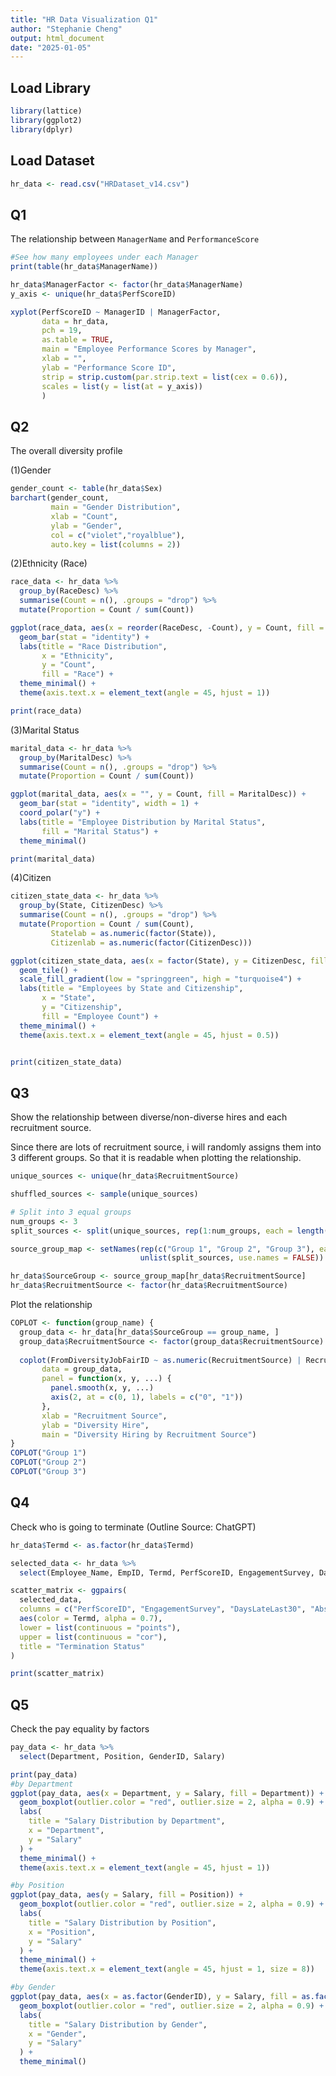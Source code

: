 ---
title: "HR Data Visualization Q1"
author: "Stephanie Cheng"
output: html_document
date: "2025-01-05"
---

## Load Library
```{r library setup, include=FALSE}
library(lattice)
library(ggplot2)
library(dplyr)
```

## Load Dataset
```{r data setup, include=FALSE}
hr_data <- read.csv("HRDataset_v14.csv")
```

## Q1

The relationship between `ManagerName` and `PerformanceScore`

```{r relationship intro, echo=FALSE}
#See how many employees under each Manager
print(table(hr_data$ManagerName))

```

```{r relationship Plot, echo=FALSE}
hr_data$ManagerFactor <- factor(hr_data$ManagerName)
y_axis <- unique(hr_data$PerfScoreID)

xyplot(PerfScoreID ~ ManagerID | ManagerFactor, 
       data = hr_data, 
       pch = 19, 
       as.table = TRUE,
       main = "Employee Performance Scores by Manager",
       xlab = "",
       ylab = "Performance Score ID",
       strip = strip.custom(par.strip.text = list(cex = 0.6)),
       scales = list(y = list(at = y_axis))
       )
```

## Q2
The overall diversity profile

(1)Gender
```{r diversity_gender, echo=FALSE}
gender_count <- table(hr_data$Sex)
barchart(gender_count,
         main = "Gender Distribution",
         xlab = "Count",
         ylab = "Gender",
         col = c("violet","royalblue"),
         auto.key = list(columns = 2))
```

(2)Ethnicity (Race)
```{r diversity_race, echo=FALSE}
race_data <- hr_data %>%
  group_by(RaceDesc) %>%
  summarise(Count = n(), .groups = "drop") %>%
  mutate(Proportion = Count / sum(Count))

ggplot(race_data, aes(x = reorder(RaceDesc, -Count), y = Count, fill = RaceDesc)) +
  geom_bar(stat = "identity") +
  labs(title = "Race Distribution",
       x = "Ethnicity",
       y = "Count",
       fill = "Race") +
  theme_minimal() +
  theme(axis.text.x = element_text(angle = 45, hjust = 1))

print(race_data)
```

(3)Marital Status
```{r diversity_marital status, echo=FALSE}
marital_data <- hr_data %>%
  group_by(MaritalDesc) %>%
  summarise(Count = n(), .groups = "drop") %>%
  mutate(Proportion = Count / sum(Count))

ggplot(marital_data, aes(x = "", y = Count, fill = MaritalDesc)) +
  geom_bar(stat = "identity", width = 1) +  
  coord_polar("y") + 
  labs(title = "Employee Distribution by Marital Status",
       fill = "Marital Status") +
  theme_minimal()

print(marital_data)
```

(4)Citizen
```{r diversity_citizen, echo=FALSE}
citizen_state_data <- hr_data %>%
  group_by(State, CitizenDesc) %>%
  summarise(Count = n(), .groups = "drop") %>%
  mutate(Proportion = Count / sum(Count),
         Statelab = as.numeric(factor(State)),
         Citizenlab = as.numeric(factor(CitizenDesc)))

ggplot(citizen_state_data, aes(x = factor(State), y = CitizenDesc, fill = Count)) +
  geom_tile() +
  scale_fill_gradient(low = "springgreen", high = "turquoise4") +
  labs(title = "Employees by State and Citizenship",
       x = "State",
       y = "Citizenship",
       fill = "Employee Count") +
  theme_minimal() +
  theme(axis.text.x = element_text(angle = 45, hjust = 0.5))


print(citizen_state_data)
```

## Q3
Show the relationship between diverse/non-diverse hires and each recruitment source.

Since there are lots of recruitment source, i will randomly assigns them into 3 different
groups. So that it is readable when plotting the relationship.
```{r recruitment sources, echo=FALSE}
unique_sources <- unique(hr_data$RecruitmentSource)

shuffled_sources <- sample(unique_sources)

# Split into 3 equal groups
num_groups <- 3
split_sources <- split(unique_sources, rep(1:num_groups, each = length(unique_sources) / num_groups))

source_group_map <- setNames(rep(c("Group 1", "Group 2", "Group 3"), each = length(unique_sources) / num_groups),
                             unlist(split_sources, use.names = FALSE))

hr_data$SourceGroup <- source_group_map[hr_data$RecruitmentSource]
hr_data$RecruitmentSource <- factor(hr_data$RecruitmentSource)

```

Plot the relationship 
```{r recruitment sources, echo=FALSE}
COPLOT <- function(group_name) {
  group_data <- hr_data[hr_data$SourceGroup == group_name, ]
  group_data$RecruitmentSource <- factor(group_data$RecruitmentSource)
  
  coplot(FromDiversityJobFairID ~ as.numeric(RecruitmentSource) | RecruitmentSource, 
       data = group_data, 
       panel = function(x, y, ...) {
         panel.smooth(x, y, ...)
         axis(2, at = c(0, 1), labels = c("0", "1"))
       },
       xlab = "Recruitment Source",
       ylab = "Diversity Hire",
       main = "Diversity Hiring by Recruitment Source")
}
COPLOT("Group 1")
COPLOT("Group 2")
COPLOT("Group 3")
```

## Q4

Check who is going to terminate (Outline Source: ChatGPT)

```{r prediction terminate, echo=FALSE}
hr_data$Termd <- as.factor(hr_data$Termd)

selected_data <- hr_data %>%
  select(Employee_Name, EmpID, Termd, PerfScoreID, EngagementSurvey, DaysLateLast30, Absences)

scatter_matrix <- ggpairs(
  selected_data,
  columns = c("PerfScoreID", "EngagementSurvey", "DaysLateLast30", "Absences"),
  aes(color = Termd, alpha = 0.7),
  lower = list(continuous = "points"),
  upper = list(continuous = "cor"),
  title = "Termination Status"
)

print(scatter_matrix)
```

## Q5

Check the pay equality by factors 
```{r pay, echo=FALSE}
pay_data <- hr_data %>%
  select(Department, Position, GenderID, Salary)

print(pay_data)
#by Department
ggplot(pay_data, aes(x = Department, y = Salary, fill = Department)) +
  geom_boxplot(outlier.color = "red", outlier.size = 2, alpha = 0.9) +
  labs(
    title = "Salary Distribution by Department",
    x = "Department",
    y = "Salary"
  ) +
  theme_minimal() +
  theme(axis.text.x = element_text(angle = 45, hjust = 1))

#by Position
ggplot(pay_data, aes(y = Salary, fill = Position)) +
  geom_boxplot(outlier.color = "red", outlier.size = 2, alpha = 0.9) +
  labs(
    title = "Salary Distribution by Position",
    x = "Position",
    y = "Salary"
  ) +
  theme_minimal() +
  theme(axis.text.x = element_text(angle = 45, hjust = 1, size = 8))

#by Gender
ggplot(pay_data, aes(x = as.factor(GenderID), y = Salary, fill = as.factor(GenderID))) +
  geom_boxplot(outlier.color = "red", outlier.size = 2, alpha = 0.9) +
  labs(
    title = "Salary Distribution by Gender",
    x = "Gender",
    y = "Salary"
  ) +
  theme_minimal()

```
